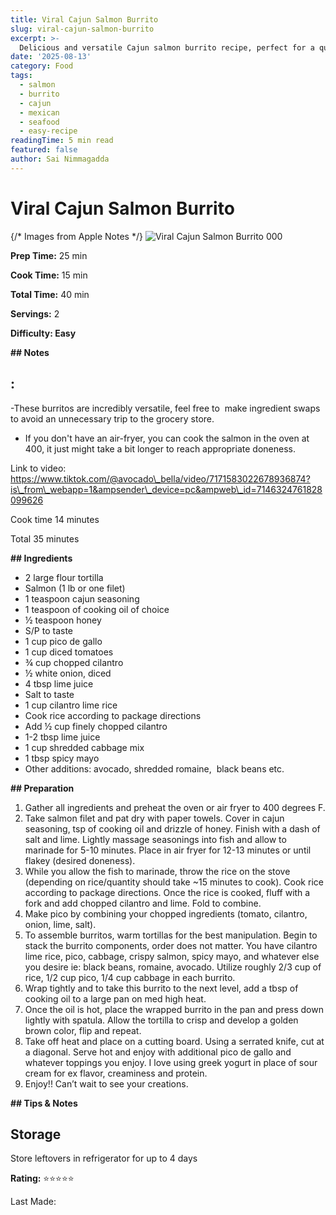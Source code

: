 ```yaml
---
title: Viral Cajun Salmon Burrito
slug: viral-cajun-salmon-burrito
excerpt: >-
  Delicious and versatile Cajun salmon burrito recipe, perfect for a quick and flavorful meal.
date: '2025-08-13'
category: Food
tags:
  - salmon
  - burrito
  - cajun
  - mexican
  - seafood
  - easy-recipe
readingTime: 5 min read
featured: false
author: Sai Nimmagadda
---
```

# Viral Cajun Salmon Burrito

{/* Images from Apple Notes */}
![Viral Cajun Salmon Burrito 000](/images/articles/viral-cajun-salmon-burrito-000.jpg)


**Prep Time:** 25 min

**Cook Time:** 15 min

**Total Time:** 40 min

**Servings:** 2

**Difficulty: Easy**

**## Notes**

## :

-These burritos are incredibly versatile, feel free to  make ingredient swaps to avoid an unnecessary trip to the grocery store.

- If you don't have an air-fryer, you can cook the salmon in the oven at 400, it just might take a bit longer to reach appropriate doneness.

Link to video: https://www.tiktok.com/@avocado\_bella/video/7171583022678936874?is\_from\_webapp=1&ampsender\_device=pc&ampweb\_id=7146324761828099626

Cook time 14 minutes

Total 35 minutes

**## Ingredients**

- 2 large flour tortilla
- Salmon (1 lb or one filet)
- 1 teaspoon cajun seasoning
- 1 teaspoon of cooking oil of choice
- ½ teaspoon honey
- S/P to taste
- 1 cup pico de gallo
- 1 cup diced tomatoes
- ¾ cup chopped cilantro
- ½ white onion, diced
- 4 tbsp lime juice
- Salt to taste
- 1 cup cilantro lime rice
- Cook rice according to package directions
- Add ½ cup finely chopped cilantro
- 1-2 tbsp lime juice
- 1 cup shredded cabbage mix
- 1 tbsp spicy mayo
- Other additions: avocado, shredded romaine,  black beans etc.

**## Preparation**

1. Gather all ingredients and preheat the oven or air fryer to 400 degrees F.
2. Take salmon filet and pat dry with paper towels. Cover in cajun seasoning, tsp of cooking oil and drizzle of honey. Finish with a dash of salt and lime. Lightly massage seasonings into fish and allow to marinade for 5-10 minutes. Place in air fryer for 12-13 minutes or until flakey (desired doneness).
3. While you allow the fish to marinade, throw the rice on the stove (depending on rice/quantity should take ~15 minutes to cook). Cook rice according to package directions. Once the rice is cooked, fluff with a fork and add chopped cilantro and lime. Fold to combine.
4. Make pico by combining your chopped ingredients (tomato, cilantro, onion, lime, salt).
5. To assemble burritos, warm tortillas for the best manipulation. Begin to stack the burrito components, order does not matter. You have cilantro lime rice, pico, cabbage, crispy salmon, spicy mayo, and whatever else you desire ie: black beans, romaine, avocado. Utilize roughly 2/3 cup of rice, 1/2 cup pico, 1/4 cup cabbage in each burrito.
6. Wrap tightly and to take this burrito to the next level, add a tbsp of cooking oil to a large pan on med high heat.
7. Once the oil is hot, place the wrapped burrito in the pan and press down lightly with spatula. Allow the tortilla to crisp and develop a golden brown color, flip and repeat.
8. Take off heat and place on a cutting board. Using a serrated knife, cut at a diagonal. Serve hot and enjoy with additional pico de gallo and whatever toppings you enjoy. I love using greek yogurt in place of sour cream for ex flavor, creaminess and protein.
9. Enjoy!! Can’t wait to see your creations.

**## Tips & Notes**

## Storage

Store leftovers in refrigerator for up to 4 days

**Rating:** ⭐⭐⭐⭐⭐

Last Made:
